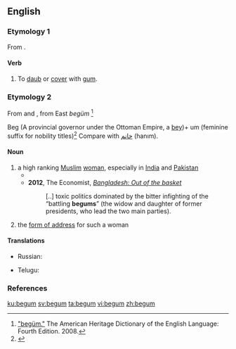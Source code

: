 {{also|Begum}}
==English==
{{wikipedia}}

===Etymology 1===
From {{prefix|be|gum|lang=en}}.

====Verb====
{{en-verb|begumm}}

# {{context|transitive|lang=en}} To [[daub]] or [[cover]] with [[gum]].

===Etymology 2===
From {{etyl|ur|en}} {{term|بیگم|sc=ur-Arab|lang=ur}} and {{etyl|hi|en}} {{term|बेगम|tr=begam||lady|sc=Deva|lang=hi}}, from East {{etyl|trk|en}} ''begüm'' <ref>[http://www.bartleby.com/61/29/B0162900.html "begüm."] The American Heritage Dictionary of the English Language: Fourth Edition.  2008.</ref>

Beg (A provincial governor under the Ottoman Empire, a [[bey]])+ um (feminine suffix for nobility titles)<ref>{{R:tr:Nishanyan|begüm}}</ref> Compare with [[خانم]] (hanım).

====Noun====
{{en-noun}}

# a high ranking [[Muslim]] [[woman]], especially in [[India]] and [[Pakistan]]
#* {{quote-book
 |year=1872
 |year_published='''2009'''
 |edition=HTML
 |editor=
 |author=James De Mille
 |title=The Cryptogram
 |chapter=
 |url=http://www.gutenberg.org/dirs/2/8/4/3/28435/28435-h/28435-h.htm
 |genre=
 |publisher=The Gutenberg Project
 |isbn=
 |page=
 |passage=She was the daughter of an English officer, who having fallen in love with an Indian '''Begum''' gave up home, country, and friends, and married her. 
}}
#*'''2012''', The Economist, ''[http://www.economist.com/news/leaders/21565627-lessons-achievements—yes-really-achievements—-bangladesh-out-basket Bangladesh: Out of the basket]''
#*: [..]  toxic politics dominated by the bitter infighting of the “battling '''begums'''” (the widow and daughter of former presidents, who lead the two main parties).
# the [[form of address]] for such a woman
====Translations====
{{trans-top|a high ranking woman}}
* Russian: {{t|ru|бегума|f|tr=béguma|sc=Cyrl}}
{{trans-mid}}
* Telugu: {{t|te|బేగం}}
{{trans-bottom}}

===References===
<references />

[[ku:begum]]
[[sv:begum]]
[[ta:begum]]
[[vi:begum]]
[[zh:begum]]